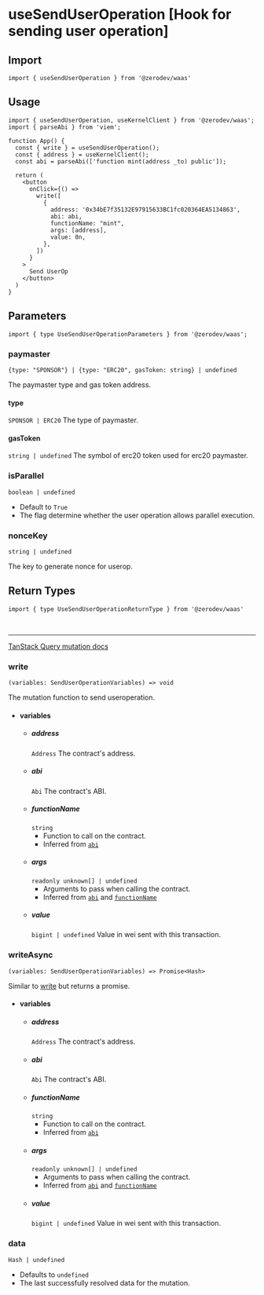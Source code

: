 
# useSendUserOperation [Hook for sending user operation]

## Import
```tsx
import { useSendUserOperation } from '@zerodev/waas'
```

## Usage
```tsx
import { useSendUserOperation, useKernelClient } from '@zerodev/waas';
import { parseAbi } from 'viem';

function App() {
  const { write } = useSendUserOperation();
  const { address } = useKernelClient();
  const abi = parseAbi(['function mint(address _to) public']);

  return (
    <button
      onClick={() =>
        write([
          {
            address: '0x34bE7f35132E97915633BC1fc020364EA5134863',
            abi: abi,
            functionName: "mint",
            args: [address],
            value: 0n,
          },
        ])
      }
    >
      Send UserOp
    </button>
  )
}
```

## Parameters

```tsx
import { type UseSendUserOperationParameters } from '@zerodev/waas';
```

### paymaster
`{type: "SPONSOR"} | {type: "ERC20", gasToken: string} | undefined`

The paymaster type and gas token address.
#### type
  `SPONSOR | ERC20`
  The type of paymaster.
#### gasToken
  `string | undefined`
  The symbol of erc20 token used for erc20 paymaster.

### isParallel
`boolean | undefined`

- Default to `True`
- The flag determine whether the user operation allows parallel execution.

### nonceKey
`string | undefined`

The key to generate nonce for userop. 

## Return Types

```tsx
import { type UseSendUserOperationReturnType } from '@zerodev/waas'
```

<br />

---

[TanStack Query mutation docs](https://tanstack.com/query/v5/docs/react/reference/useMutation)

### write
`(variables: SendUserOperationVariables) => void`

The mutation function to send useroperation.

- #### variables 
  - ##### address
    `Address`
    The contract's address.
  - ##### abi
    `Abi`
    The contract's ABI.
  - ##### functionName
    `string`
    - Function to call on the contract.
    - Inferred from [`abi`](#abi)
  - ##### args
    `readonly unknown[] | undefined`
    - Arguments to pass when calling the contract.
    - Inferred from [`abi`](#abi) and [`functionName`](#functionname)
  - ##### value
    `bigint | undefined`
    Value in wei sent with this transaction.

### writeAsync
`(variables: SendUserOperationVariables) => Promise<Hash>`

Similar to [write](#write) but returns a promise.

- #### variables 
  - ##### address
    `Address`
    The contract's address.
  - ##### abi
    `Abi`
    The contract's ABI.
  - ##### functionName
    `string`
    - Function to call on the contract.
    - Inferred from [`abi`](#abi)
  - ##### args
    `readonly unknown[] | undefined`
    - Arguments to pass when calling the contract.
    - Inferred from [`abi`](#abi) and [`functionName`](#functionname)
  - ##### value
    `bigint | undefined`
    Value in wei sent with this transaction.

### data
`Hash | undefined`

- Defaults to `undefined`
- The last successfully resolved data for the mutation.

<MutationResult />
